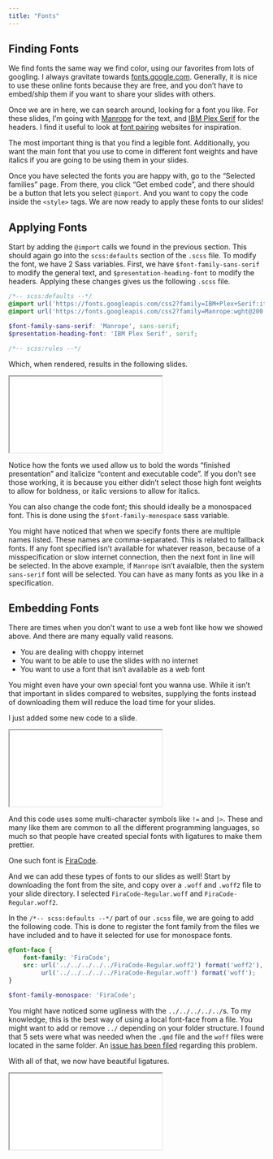 ```yaml
---
title: "Fonts"
---
```


## Finding Fonts

We find fonts the same way we find color, using our favorites from lots of googling. 
I always gravitate towards [fonts.google.com](https://fonts.google.com/).
Generally, it is nice to use these online fonts because they are free, and you don't have to embed/ship them if you want to share your slides with others.

Once we are in here, we can search around, 
looking for a font you like. 
For these slides, 
I'm going with [Manrope](https://fonts.google.com/specimen/Manrope) for the text, 
and [IBM Plex Serif](https://fonts.google.com/specimen/IBM+Plex+Serif) for the headers.
I find it useful to look at [font pairing](https://www.figma.com/google-fonts/) websites for inspiration.

The most important thing is that you find a legible font.
Additionally, you want the main font that you use to come in different font weights and have italics if you are going to be using them in your slides.

Once you have selected the fonts you are happy with,
go to the "Selected families" page.
From there, you click "Get embed code", and there should be a button that lets you select `@import`.
And you want to copy the code inside the `<style>` tags. 
We are now ready to apply these fonts to our slides!

## Applying Fonts

Start by adding the `@import` calls we found in the previous section. 
This should again go into the `scss:defaults` section of the `.scss` file. 
To modify the font, we have 2 Sass variables. 
First, we have `$font-family-sans-serif` to modify the general text, 
and `$presentation-heading-font` to modify the headers. 
Applying these changes gives us the following `.scss` file.

````scss
/*-- scss:defaults --*/
@import url('https://fonts.googleapis.com/css2?family=IBM+Plex+Serif:ital,wght@0,100;0,200;0,300;0,400;0,500;0,600;0,700;1,100;1,200;1,300;1,400;1,500;1,600;1,700&display=swap');
@import url('https://fonts.googleapis.com/css2?family=Manrope:wght@200;300;400;500;600;700;800&display=swap');

$font-family-sans-serif: 'Manrope', sans-serif;
$presentation-heading-font: 'IBM Plex Serif', serif;

/*-- scss:rules --*/

````

Which, when rendered, results in the following slides.

<iframe class="slide-deck" src="examples/fonts/google-fonts.html">

</iframe>

Notice how the fonts we used allow us to bold the words "finished presentation" and italicize "content and executable code".
If you don't see those working, it is because you either didn't select those high font weights to allow for boldness,
or italic versions to allow for italics.

You can also change the code font; 
this should ideally be a monospaced font. 
This is done using the `$font-family-monospace` sass variable.

You might have noticed that when we specify fonts there are multiple names listed.
These names are comma-separated.
This is related to fallback fonts.
If any font specified isn't available for whatever reason,
because of a misspecification or slow internet connection, then the next font in line will be selected.
In the above example, if `Manrope` isn't avaialble, then the system `sans-serif` font will be selected.
You can have as many fonts as you like in a specification.

## Embedding Fonts

There are times when you don't want to use a web font like how we showed above.
And there are many equally valid reasons.

- You are dealing with choppy internet
- You want to be able to use the slides with no internet
- You want to use a font that isn't available as a web font

You might even have your own special font you wanna use.
While it isn't that important in slides compared to websites,
supplying the fonts instead of downloading them will reduce the load time for your slides.

I just added some new code to a slide.

<iframe class="slide-deck" src="examples/fonts/before-fira.html">

</iframe>

And this code uses some multi-character symbols like `!=` and `|>`. 
These and many like them are common to all the different programming languages, 
so much so that people have created special fonts with ligatures to make them prettier.

One such font is [FiraCode](https://github.com/tonsky/FiraCode).

And we can add these types of fonts to our slides as well!
Start by downloading the font from the site, 
and copy over a `.woff` and `.woff2` file to your slide directory.
I selected `FiraCode-Regular.woff` and `FiraCode-Regular.woff2`.

In the `/*-- scss:defaults --*/` part of our `.scss` file, 
we are going to add the following code.
This is done to register the font family from the files we have included and to have it selected for use for monospace fonts.

````scss
@font-face {
    font-family: 'FiraCode';
    src: url('../../../../../FiraCode-Regular.woff2') format('woff2'),
         url('../../../../../FiraCode-Regular.woff') format('woff');
}

$font-family-monospace: 'FiraCode';
````

You might have noticed some ugliness with the `../../../../../`s. 
To my knowledge, this is the best way of using a local font-face from a file.
You might want to add or remove `../` depending on your folder structure.
I found that 5 sets were what was needed when the `.qmd` file and the `woff` files were located in the same folder.
An [issue has been filed](https://github.com/quarto-dev/quarto-cli/issues/5712) regarding this problem.

With all of that, we now have beautiful ligatures.

<iframe class="slide-deck" src="examples/fonts/after-fira.html">

</iframe>
